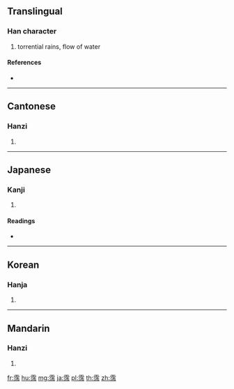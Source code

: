 {{character info/new}}
==Translingual==

===Han character===
{{Han char|rn=173|rad=雨|as=07|sn=15|four=10127|canj=MBEJB,MBEYB}}

# torrential rains, flow of water

====References====
* {{Han ref|kx=1375.010|dkj=42301|dj=1884.010|hdz=64065.080|uh=9708|ud=38664|bh=E8AE|bd=59566}}

----

==Cantonese==

===Hanzi===
{{yue-hanzi|jyut=|y=pui3}}

# {{defn|lang=yue|sort=雨07}}

----

==Japanese==

===Kanji===
{{ja-kanji|grade=|rs=雨07}}

# {{defn|lang=ja|sort=雨07}}

====Readings====
* {{ja-readings|on=[[はい]] (hai)|kun=}}

----

==Korean==

===Hanja===
{{ko-hanja|hangeul=패|eumhun=|rv=pae|mr=p'ae|y=phay}}

# {{defn|lang=ko|sort=雨07}}

----

==Mandarin==

===Hanzi===
{{cmn-hanzi|pin=[[hè]] ([[he4]]), [[pèi]] ([[pei4]]), [[suǒ]] ([[suo3]])|wg=ho<sup>4</sup>, p'ei<sup>4</sup>, so<sup>3</sup>}}

# {{defn|lang=cmn|sort=雨07}}

[[fr:霈]]
[[hu:霈]]
[[mg:霈]]
[[ja:霈]]
[[pl:霈]]
[[th:霈]]
[[zh:霈]]